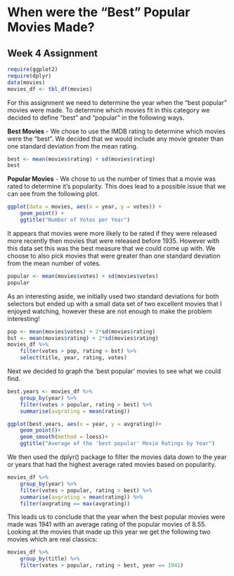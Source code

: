 When were the "Best" Popular Movies Made?
========================================================
Week 4 Assignment
--------------------------------------------------------


```r
require(ggplot2)
require(dplyr)
data(movies)
movies_df <- tbl_df(movies)
```


For this assignment we need to determine the year when the "best popular" movies were made. To determine which movies fit in this category we decided to define "best" and "popular" in the following ways.


__Best Movies__ - We chose to use the IMDB rating to determine which movies were the "best". We decided that we would include any movie greater than one standard deviation from the mean rating.

```r
best <- mean(movies$rating) + sd(movies$rating)
best
```


__Popular Movies__ - We chose to us the number of times that a movie was rated to determine it's popularity. This does lead to a possible issue that we can see from the following plot.
```r
ggplot(data = movies, aes(x = year, y = votes)) + 
    geom_point() +
    ggtitle("Number of Votes per Year")

```


It appears that movies were more likely to be rated if they were released more recently then movies that were released before 1935. However with this data set this was the best measure that we could come up with. We choose to also pick movies that were greater than one standard deviation from the mean number of votes.

```r
popular <- mean(movies$votes) + sd(movies$votes)
popular
```


As an interesting aside, we initially used two standard deviations for both selectors but ended up with a small data set of two excellent movies that I enjoyed watching, however these are not enough to make the problem interesting!
```r
pop <- mean(movies$votes) + 2*sd(movies$rating)
bst <- mean(movies$rating) + 2*sd(movies$rating)
movies_df %>%
    filter(votes > pop, rating > bst) %>%
    select(title, year, rating, votes)
```


Next we decided to graph the 'best popular' movies to see what we could find.
```r
best.years <- movies_df %>%
    group_by(year) %>%
    filter(votes > popular, rating > best) %>%
    summarise(avgrating = mean(rating))

ggplot(best.years, aes(x = year, y = avgrating))+
    geom_point()+
    geom_smooth(method = loess)+
    ggtitle("Average of the 'best popular' Movie Ratings by Year")
```



We then used the dplyr() package to filter the movies data down to the year or years that had the highest average rated movies based on popularity.
```r
movies_df %>%
    group_by(year) %>%
    filter(votes > popular, rating > best) %>%
    summarise(avgrating = mean(rating)) %>%
    filter(avgrating == max(avgrating))
```


This leads us to conclude that the year when the best popular movies were made was 1941 with an average rating of the popular movies of 8.55. Looking at the movies that made up this year we get the following two movies which are real classics:

```r
movies_df %>%
    group_by(title) %>%
    filter(votes > popular, rating > best, year == 1941)
```
